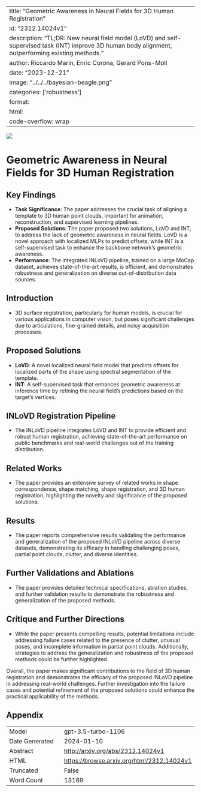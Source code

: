 
---
title: "Geometric Awareness in Neural Fields for 3D Human Registration"
id: "2312.14024v1"
description: "TL;DR: New neural field model (LoVD) and self-supervised task (INT) improve 3D human body alignment, outperforming existing methods."
author: Riccardo Marin, Enric Corona, Gerard Pons-Moll
date: "2023-12-21"
image: "../../../bayesian-beagle.png"
categories: ['robustness']
format:
  html:
    code-overflow: wrap
---

![](None)

# Geometric Awareness in Neural Fields for 3D Human Registration

## Key Findings
- **Task Significance**: The paper addresses the crucial task of aligning a template to 3D human point clouds, important for animation, reconstruction, and supervised learning pipelines.
- **Proposed Solutions**: The paper proposed two solutions, LoVD and INT, to address the lack of geometric awareness in neural fields. LoVD is a novel approach with localized MLPs to predict offsets, while INT is a self-supervised task to enhance the backbone network's geometric awareness.
- **Performance**: The integrated INLoVD pipeline, trained on a large MoCap dataset, achieves state-of-the-art results, is efficient, and demonstrates robustness and generalization on diverse out-of-distribution data sources.

## Introduction
- 3D surface registration, particularly for human models, is crucial for various applications in computer vision, but poses significant challenges due to articulations, fine-grained details, and noisy acquisition processes.

## Proposed Solutions
- **LoVD**: A novel localized neural field model that predicts offsets for localized parts of the shape using spectral segmentation of the template.
- **INT**: A self-supervised task that enhances geometric awareness at inference time by refining the neural field's predictions based on the target's vertices.

## INLoVD Registration Pipeline
- The INLoVD pipeline integrates LoVD and INT to provide efficient and robust human registration, achieving state-of-the-art performance on public benchmarks and real-world challenges out of the training distribution.

## Related Works
- The paper provides an extensive survey of related works in shape correspondence, shape matching, shape registration, and 3D human registration, highlighting the novelty and significance of the proposed solutions.

## Results
- The paper reports comprehensive results validating the performance and generalization of the proposed INLoVD pipeline across diverse datasets, demonstrating its efficacy in handling challenging poses, partial point clouds, clutter, and diverse identities.

## Further Validations and Ablations
- The paper provides detailed technical specifications, ablation studies, and further validation results to demonstrate the robustness and generalization of the proposed methods.

## Critique and Further Directions
- While the paper presents compelling results, potential limitations include addressing failure cases related to the presence of clutter, unusual poses, and incomplete information in partial point clouds. Additionally, strategies to address the generalization and robustness of the proposed methods could be further highlighted.

Overall, the paper makes significant contributions to the field of 3D human registration and demonstrates the efficacy of the proposed INLoVD pipeline in addressing real-world challenges. Further investigation into the failure cases and potential refinement of the proposed solutions could enhance the practical applicability of the methods.

## Appendix

|          |          |
|----------|----------|
| Model     | gpt-3.5-turbo-1106       |
| Date Generated     | 2024-01-10       |
| Abstract | [http://arxiv.org/abs/2312.14024v1](http://arxiv.org/abs/2312.14024v1)        |
| HTML     | [https://browse.arxiv.org/html/2312.14024v1](https://browse.arxiv.org/html/2312.14024v1)       |
| Truncated       | False       |
| Word Count       | 13169       |